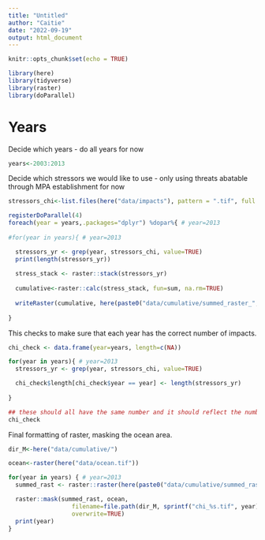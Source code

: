 ```yaml
---
title: "Untitled"
author: "Caitie"
date: "2022-09-19"
output: html_document
---
```


```r
knitr::opts_chunk$set(echo = TRUE)
```

```r
library(here)
library(tidyverse)
library(raster)
library(doParallel)
```

# Years

Decide which years - do all years for now

```r
years<-2003:2013
```

Decide which stressors we would like to use - only using threats abatable through MPA establishment for now

```r
stressors_chi<-list.files(here("data/impacts"), pattern = ".tif", full.names = T)
```


```r
registerDoParallel(4)
foreach(year = years,.packages="dplyr") %dopar%{ # year=2013
  
#for(year in years){ # year=2013

  stressors_yr <- grep(year, stressors_chi, value=TRUE)
  print(length(stressors_yr))
  
  stress_stack <- raster::stack(stressors_yr)
  
  cumulative<-raster::calc(stress_stack, fun=sum, na.rm=TRUE)
  
  writeRaster(cumulative, here(paste0("data/cumulative/summed_raster_",year,".tif")), overwrite=TRUE, progress="text")
  
}
```

This checks to make sure that each year has the correct number of impacts.
```r

chi_check <- data.frame(year=years, length=c(NA))

for(year in years){ # year=2013
  stressors_yr <- grep(year, stressors_chi, value=TRUE)

  chi_check$length[chi_check$year == year] <- length(stressors_yr)
 
}

## these should all have the same number and it should reflect the number of stressors
chi_check
```


Final formatting of raster, masking the ocean area.
```r
dir_M<-here("data/cumulative/")

ocean<-raster(here("data/ocean.tif"))

for(year in years) { # year=2013
  summed_rast <- raster::raster(here(paste0("data/cumulative/summed_raster_",year,".tif")))

  raster::mask(summed_rast, ocean,
                  filename=file.path(dir_M, sprintf("chi_%s.tif", year)),
                  overwrite=TRUE)
  print(year)
}

```




